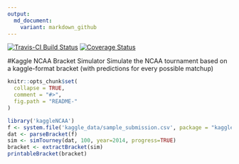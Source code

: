 ```yaml
---
output:
  md_document:
    variant: markdown_github
---
```


<!-- README.md is generated from README.Rmd. Please edit that file -->

[![Travis-CI Build Status](https://travis-ci.org/zachmayer/kaggleNCAA.png?branch=master)](https://travis-ci.org/zachmayer/kaggleNCAA)
[![Coverage Status](https://coveralls.io/repos/zachmayer/kaggleNCAA/badge.svg?branch=master)](https://coveralls.io/r/zachmayer/kaggleNCAA?branch=master)

#Kaggle NCAA Bracket Simulator
Simulate the NCAA tournament based on a kaggle-format bracket (with predictions for every possible matchup)

```r
knitr::opts_chunk$set(
  collapse = TRUE,
  comment = "#>",
  fig.path = "README-"
)
```

```r
library('kaggleNCAA')
f <- system.file('kaggle_data/sample_submission.csv', package = "kaggleNCAA", mustWork=TRUE)
dat <- parseBracket(f)
sim <- simTourney(dat, 100, year=2014, progress=TRUE)
bracket <- extractBracket(sim)
printableBracket(bracket)
```
